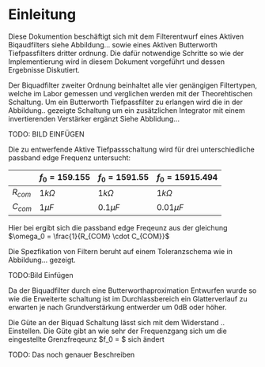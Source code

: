 # Einleitung

Diese Dokumention beschäftigt sich mit dem Filterentwurf eines Aktiven Biqaudfilters siehe Abbildung... sowie eines Aktiven Butterworth Tiefpassfilters dritter ordnung. Die dafür notwendige Schritte so wie der Implementierung wird in diesem Dokument vorgeführt und dessen Ergebnisse Diskutiert.

Der Biquadfilter zweiter Ordnung beinhaltet alle vier genängigen Filtertypen, welche im Labor gemessen und verglichen werden mit der Theorehtischen Schaltung.
Um ein Butterworth Tiefpassfilter zu erlangen wird die in der Abbildung.. gezeigte Schaltung um ein zusätzlichen Integrator mit einem invertierenden Verstärker ergänzt Siehe Abblidung...

TODO: BILD EINFÜGEN

Die zu entwerfende Aktive Tiefpassschaltung wird für drei unterschiedliche passband edge Frequenz untersucht:

|           | $f_0 = 159.155$  | $f_0 = 1591.55$  | $f_0 =15915.494$   |
|-----------|------------------|------------------|--------------------|
| $R_{com}$ |   $1k\Omega$     |   $1k\Omega$     |    $1k\Omega$      |
| $C_{com}$ |   $1\mu F$       |   $0.1 \mu F$    |   $0.01 \mu F$     |


Hier bei ergibt sich die passband edge Freqeunz aus der gleichung $\omega_0 = \frac{1}{R_{COM} \cdot C_{COM}}$ 

Die Spezfikation von Filtern beruht auf einem Toleranzschema wie in Abbildung... gezeigt. 

TODO:Bild Einfügen

Da der Biquadfilter durch eine Butterworthaproximation Entwurfen wurde so wie die Erweiterte schaltung ist im Durchlassbereich ein Glatterverlauf zu erwarten je nach Grundverstärkung entwerder um 0dB oder höher. 


Die Güte an der Biquad Schaltung lässt sich mit dem Widerstand .. Einstellen. Die Güte gibt an wie sehr der Frequenzgang sich um die eingestellte Grenzfreqeunz $f_0 = \frac{\omega_0}{2 \cdot \pi} $ sich ändert 

TODO: Das noch genauer Beschreiben
